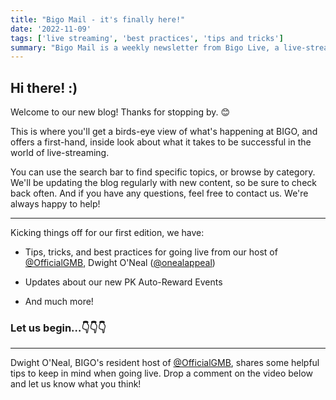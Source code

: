 ```yaml
---
title: "Bigo Mail - it's finally here!"
date: '2022-11-09'
tags: ['live streaming', 'best practices', 'tips and tricks']
summary: "Bigo Mail is a weekly newsletter from Bigo Live, a live-streaming platform. The newsletter gives viewers a birds-eye view of what's happening on the platform and offers tips and tricks for being a successful live streamer."
---
```



## Hi there! :)

Welcome to our new blog! Thanks for stopping by. 😊

This is where you'll get a birds-eye view of what's happening at BIGO, and offers a first-hand, inside look about what it takes to be successful in the world of live-streaming. 

You can use the search bar to find specific topics, or browse by category. We'll be updating the blog regularly with new content, so be sure to check back often. And if you have any questions, feel free to contact us. We're always happy to help!
___

Kicking things off for our first edition, we have:

* Tips, tricks, and best practices for going live from our host of [@OfficialGMB](https://slink.bigovideo.tv/1dxoal), Dwight O'Neal ([@onealappeal](https://slink.bigovideo.tv/HhLjIq))

* Updates about our new PK Auto-Reward Events

* And much more!

### [](#603dc302447e432e81a336fa6b37e08f "Let us begin…👇👇👇")Let us begin…**👇👇👇**

* * *

Dwight O'Neal, BIGO's resident host of [@OfficialGMB](https://slink.bigovideo.tv/1dxoal), shares some helpful tips to keep in mind when going live. Drop a comment on the video below and let us know what you think!


<div>
  <style dangerouslySetInnerHTML={{__html: ".embed-container { position: relative; padding-bottom: 56.25%; height: 0; overflow: hidden; max-width: 100%; border-radius: 20px; } .embed-container iframe, .embed-container object, .embed-container embed { position: absolute; top: 0; left: 0; width: 100%; height: 100%; }" }} /><div className="embed-container"><iframe src="https://www.youtube.com/embed/DMRm894VN90" frameBorder={0} allowFullScreen /></div>
</div>


### [](#acedcc2e4a1842be9c215df8b4ea6ba8 "🦸 Basically")🦸 Basically

* **Be who you are** and have fun on camera - your personality is what makes you unique and attractive to your fans.

* **Be professional** and remember that you're representing yourself and your brand when you go live. People come to Bigo Live for the experience, and it's up to all of us to make sure we are using our platform to deliver on this expectation.

* **Be consistent** with your broadcasts - your fans will appreciate it if they can count on you to show up and entertain them at the same time every day.

* **Engage with your fans** - the more you interact with your fans, the more they will enjoy watching your broadcasts and the more likely they are to keep coming back. Asking them questions, getting to know them, and giving them shoutouts are a few great ways to build your brand.

### [](#496de4a0b32b41298bdc20c0d5f8246a "🗓️ November Events")🗓️ November Events

We launched several exciting events for November, including our newest Auto Reward Events, Solo Rebate Events, and Ranking Events. Check our one-stop event page [onbigo.live](https://www.onbigo.live/) for more details!

<img src="https://cloud1.email2go.io/f26ecc6e3bc7f5e9c8cf23a7c7a315dd/45ba58992f16f0edef953992fc1d36ab80e4e4efc5ae180d77a6b44ed6e5dd61.png" style={{borderRadius: '20px'}} />


That's all for now. We are looking forward to growing with you!


* * *
